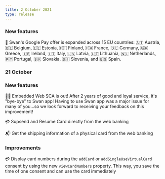 ```yaml
---
title: 2 October 2021
type: release
---
```


### New features

🤖 Swan's Google Pay offer is expanded across 15 EU countries: 🇦🇹 Austria, 🇧🇪 Belgium, 🇪🇪 Estonia, 🇫🇮 Finland, 🇫🇷 France, 🇩🇪 Germany, 🇬🇷 Greece, 🇮🇪 Ireland, 🇮🇹 Italy, 🇱🇻 Latvia, 🇱🇹 Lithuania, 🇳🇱 Netherlands, 🇵🇹 Portugal, 🇸🇰 Slovakia, 🇸🇮 Slovenia, and 🇪🇸 Spain.

### 21 October

### New features

🤳🏾 Embedded Web SCA is out! After 2 years of good and loyal service, it's "bye-bye" to Swan app! Having to use Swan app was a major issue for many of you...so we look forward to receiving your feedback on this improvement!

💳 Supsend and Resume Card directly from the web banking

📬 Get the shipping information of a physical card from the web banking

### Improvements

💳 Display card numbers during the `addCard` or `addSingleUseVirtualCard` consent by using the new `viewCardNumbers` property. This way, you save the time of one consent and can use the card immediately
